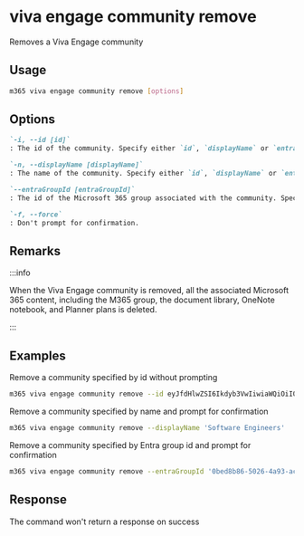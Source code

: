 
# viva engage community remove

Removes a Viva Engage community

## Usage

```sh
m365 viva engage community remove [options]
```

## Options

```md definition-list
`-i, --id [id]`
: The id of the community. Specify either `id`, `displayName` or `entraGroupId`, but not multiple.

`-n, --displayName [displayName]`
: The name of the community. Specify either `id`, `displayName` or `entraGroupId`, but not multiple.

`--entraGroupId [entraGroupId]`
: The id of the Microsoft 365 group associated with the community. Specify either `id`, `displayName` or `entraGroupId`, but not multiple.

`-f, --force`
: Don't prompt for confirmation.
```

<Global />

## Remarks

:::info

When the Viva Engage community is removed, all the associated Microsoft 365 content, including the M365 group, the document library, OneNote notebook, and Planner plans is deleted.

:::

## Examples

Remove a community specified by id without prompting

```sh
m365 viva engage community remove --id eyJfdHlwZSI6Ikdyb3VwIiwiaWQiOiI0NzY5MTM1ODIwOSJ9 --force
```

Remove a community specified by name and prompt for confirmation

```sh
m365 viva engage community remove --displayName 'Software Engineers'
```

Remove a community specified by Entra group id and prompt for confirmation

```sh
m365 viva engage community remove --entraGroupId '0bed8b86-5026-4a93-ac7d-56750cc099f1'
```

## Response

The command won't return a response on success